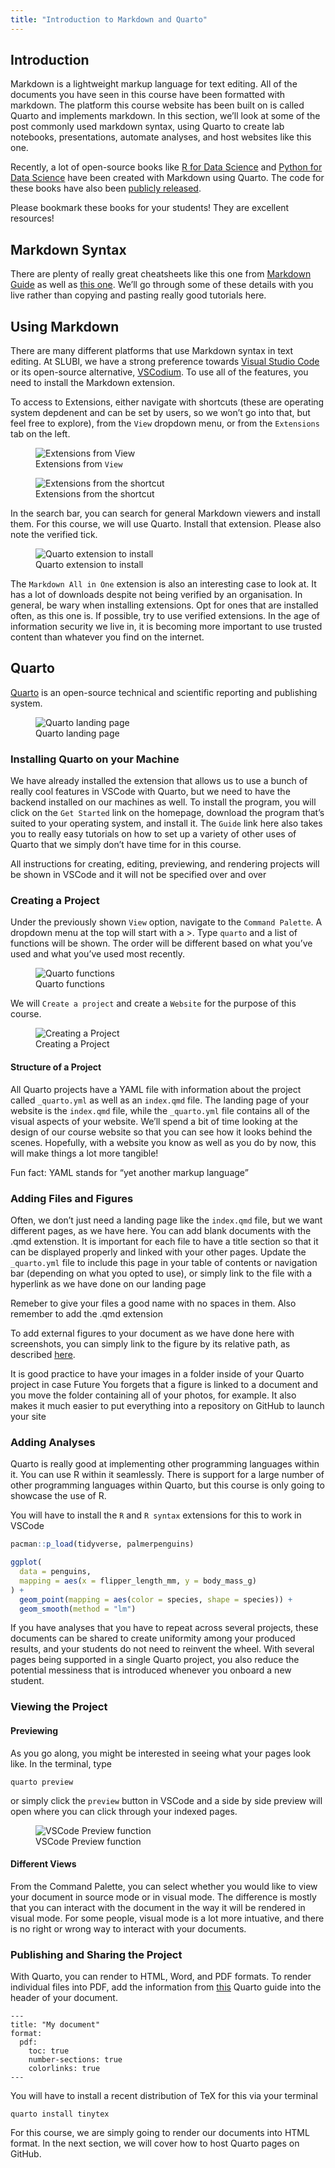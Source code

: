 ```yaml
---
title: "Introduction to Markdown and Quarto"
---
```


## Introduction

Markdown is a lightweight markup language for text editing. All of the documents you have seen in this course have been formatted with markdown. The platform this course website has been built on is called Quarto and implements markdown. In this section, we'll look at some of the post commonly used markdown syntax, using Quarto to create lab notebooks, presentations, automate analyses, and host websites like this one.

Recently, a lot of open-source books like [R for Data Science](https://r4ds.hadley.nz) and [Python for Data Science](https://wesmckinney.com/book/) have been created with Markdown using Quarto. The code for these books have also been [publicly released](https://quarto.org/docs/books/).

::: callout-important
Please bookmark these books for your students! They are excellent resources!
:::

## Markdown Syntax

There are plenty of really great cheatsheets like this one from [Markdown Guide](https://www.markdownguide.org/basic-syntax/) as well as [this one](https://www.markdownguide.org/cheat-sheet/). We'll go through some of these details with you live rather than copying and pasting really good tutorials here.

## Using Markdown

There are many different platforms that use Markdown syntax in text editing. At SLUBI, we have a strong preference towards [Visual Studio Code](https://code.visualstudio.com) or its open-source alternative, [VSCodium](https://vscodium.com). To use all of the features, you need to install the Markdown extension.

To access to Extensions, either navigate with shortcuts (these are operating system depdenent and can be set by users, so we won't go into that, but feel free to explore), from the `View` dropdown menu, or from the `Extensions` tab on the left.

![Extensions from `View`](figures/markdown_view.png)

![Extensions from the shortcut](figures/markdown_ext_short.png)

In the search bar, you can search for general Markdown viewers and install them. For this course, we will use Quarto. Install that extension. Please also note the verified tick.

![Quarto extension to install](figures/markdown_ext_search.png)

The `Markdown All in One` extension is also an interesting case to look at. It has a lot of downloads despite not being verified by an organisation. In general, be wary when installing extensions. Opt for ones that are installed often, as this one is. If possible, try to use verified extensions. In the age of information security we live in, it is becoming more important to use trusted content than whatever you find on the internet.

## Quarto

[Quarto](https://quarto.org) is an open-source technical and scientific reporting and publishing system.

![Quarto landing page](figures/quarto_landing_page.png)

### Installing Quarto on your Machine

We have already installed the extension that allows us to use a bunch of really cool features in VSCode with Quarto, but we need to have the backend installed on our machines as well. To install the program, you will click on the `Get Started` link on the homepage, download the program that's suited to your operating system, and install it. The `Guide` link here also takes you to really easy tutorials on how to set up a variety of other uses of Quarto that we simply don't have time for in this course.

::: callout-important
All instructions for creating, editing, previewing, and rendering projects will be shown in VSCode and it will not be specified over and over
:::

### Creating a Project

Under the previously shown `View` option, navigate to the `Command Palette`. A dropdown menu at the top will start with a >. Type `quarto` and a list of functions will be shown. The order will be different based on what you've used and what you've used most recently.

![Quarto functions](figures/quarto_funct.png)

We will `Create a project` and create a `Website` for the purpose of this course.

![Creating a Project](figures/quarto_proj_type.png)

#### Structure of a Project

All Quarto projects have a YAML file with information about the project called `_quarto.yml` as well as an `index.qmd` file. The landing page of your website is the `index.qmd` file, while the `_quarto.yml` file contains all of the visual aspects of your website. We'll spend a bit of time looking at the design of our course website so that you can see how it looks behind the scenes. Hopefully, with a website you know as well as you do by now, this will make things a lot more tangible!

::: {.callout-note collapse="true"}
Fun fact: YAML stands for "yet another markup language"
:::


### Adding Files and Figures

Often, we don't just need a landing page like the `index.qmd` file, but we want different pages, as we have here. You can add blank documents with the .qmd extenstion. It is important for each file to have a title section so that it can be displayed properly and linked with your other pages. Update the `_quarto.yml` file to include this page in your table of contents or navigation bar (depending on what you opted to use), or simply link to the file with a hyperlink as we have done on our landing page

::: {.callout-tip}
Remeber to give your files a good name with no spaces in them. Also remember to add the .qmd extension
:::

To add external figures to your document as we have done here with screenshots, you can simply link to the figure by its relative path, as described [here](https://quarto.org/docs/authoring/figures.html).

::: {.callout-tip}
It is good practice to have your images in a folder inside of your Quarto project in case Future You forgets that a figure is linked to a document and you move the folder containing all of your photos, for example. It also makes it much easier to put everything into a repository on GitHub to launch your site
:::

### Adding Analyses

Quarto is really good at implementing other programming languages within it. You can use R within it seamlessly. There is support for a large number of other programming languages within Quarto, but this course is only going to showcase the use of R.

::: {.callout-important}
You will have to install the `R` and `R syntax` extensions for this to work in VSCode
:::

```r
pacman::p_load(tidyverse, palmerpenguins)

ggplot(
  data = penguins,
  mapping = aes(x = flipper_length_mm, y = body_mass_g)
) +
  geom_point(mapping = aes(color = species, shape = species)) +
  geom_smooth(method = "lm")

```

If you have analyses that you have to repeat across several projects, these documents can be shared to create uniformity among your produced results, and your students do not need to reinvent the wheel. With several pages being supported in a single Quarto project, you also reduce the potential messiness that is introduced whenever you onboard a new student.

### Viewing the Project

#### Previewing

As you go along, you might be interested in seeing what your pages look like. In the terminal, type

`quarto preview`

or simply click the `preview` button in VSCode and a side by side preview will open where you can click through your indexed pages.

![VSCode Preview function](figures/quarto_render.png)

#### Different Views

From the Command Palette, you can select whether you would like to view your document in source mode or in visual mode. The difference is mostly that you can interact with the document in the way it will be rendered in visual mode. For some people, visual mode is a lot more intuative, and there is no right or wrong way to interact with your documents.

### Publishing and Sharing the Project

With Quarto, you can render to HTML, Word, and PDF formats. To render individual files into PDF, add the information from [this](https://quarto.org/docs/output-formats/pdf-basics.html) Quarto guide into the header of your document.

```         
---
title: "My document"
format:
  pdf:
    toc: true
    number-sections: true
    colorlinks: true
---
```

You will have to install a recent distribution of TeX for this via your terminal

```         
quarto install tinytex
```

For this course, we are simply going to render our documents into HTML format. In the next section, we will cover how to host Quarto pages on GitHub.